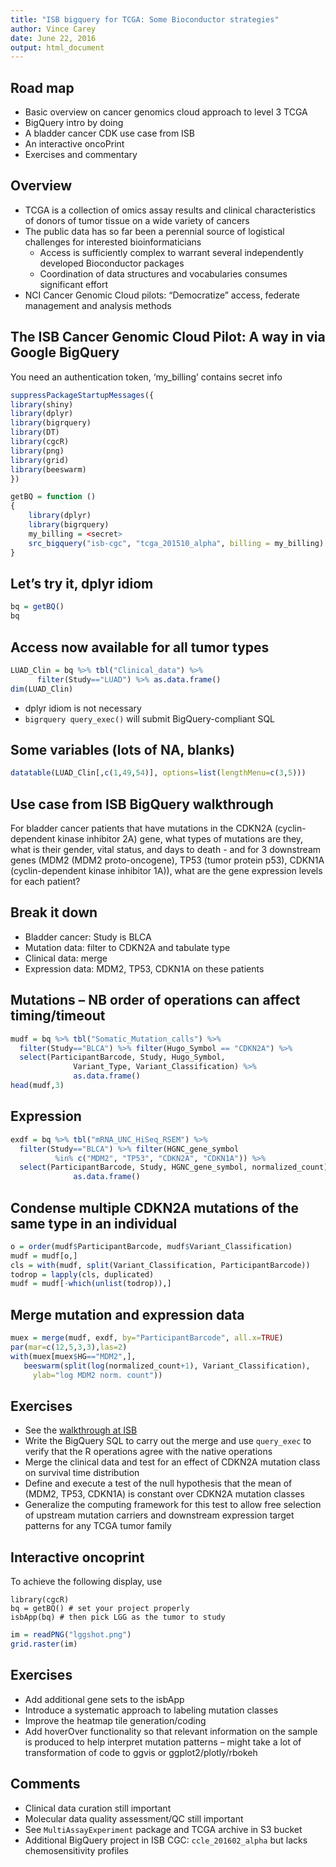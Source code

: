 ```yaml
---
title: "ISB bigquery for TCGA: Some Bioconductor strategies"
author: Vince Carey
date: June 22, 2016
output: html_document
---
```



## Road map
- Basic overview on cancer genomics cloud approach to level 3 TCGA
- BigQuery intro by doing
- A bladder cancer CDK use case from ISB
- An interactive oncoPrint
- Exercises and commentary


## Overview
 
- TCGA is a collection of omics assay results and clinical characteristics of donors of tumor tissue on a wide variety of cancers
- The public data has so far been a perennial source of logistical challenges for interested bioinformaticians
    - Access is sufficiently complex to warrant several independently developed Bioconductor packages
    - Coordination of data structures and vocabularies consumes significant effort
- NCI Cancer Genomic Cloud pilots: "Democratize" access, federate management and analysis methods

## The ISB Cancer Genomic Cloud Pilot: A way in via Google BigQuery

You need an authentication token, 'my_billing' contains secret info
```r
suppressPackageStartupMessages({
library(shiny)
library(dplyr)
library(bigrquery)
library(DT)
library(cgcR)
library(png)
library(grid)
library(beeswarm)
})
```
```r
getBQ = function () 
{
    library(dplyr)
    library(bigrquery)
    my_billing = <secret>
    src_bigquery("isb-cgc", "tcga_201510_alpha", billing = my_billing)
}
```

## Let's try it, dplyr idiom
```r
bq = getBQ()
bq
```

## Access now available for all tumor types

```r
LUAD_Clin = bq %>% tbl("Clinical_data") %>% 
      filter(Study=="LUAD") %>% as.data.frame()
dim(LUAD_Clin)
```
- dplyr idiom is not necessary
- `bigrquery query_exec()` will submit BigQuery-compliant SQL

## Some variables (lots of NA, blanks)

```r
datatable(LUAD_Clin[,c(1,49,54)], options=list(lengthMenu=c(3,5)))
```

## Use case from ISB BigQuery walkthrough

For bladder cancer patients that have mutations in the CDKN2A 
(cyclin-dependent kinase inhibitor 2A) gene, what types 
of mutations are they, what is their gender, vital status, and 
days to death - and for 3 downstream genes (MDM2 (MDM2 proto-oncogene), 
TP53 (tumor protein p53), CDKN1A (cyclin-dependent kinase 
inhibitor 1A)), what are the gene expression levels for each patient?

## Break it down

- Bladder cancer: Study is BLCA
- Mutation data: filter to CDKN2A and tabulate type
- Clinical data: merge
- Expression data: MDM2, TP53, CDKN1A on these patients

## Mutations -- NB order of operations can affect timing/timeout

```r
mudf = bq %>% tbl("Somatic_Mutation_calls") %>% 
  filter(Study=="BLCA") %>% filter(Hugo_Symbol == "CDKN2A") %>%
  select(ParticipantBarcode, Study, Hugo_Symbol, 
              Variant_Type, Variant_Classification) %>% 
              as.data.frame()
head(mudf,3)
```

## Expression

```r
exdf = bq %>% tbl("mRNA_UNC_HiSeq_RSEM") %>%
  filter(Study=="BLCA") %>% filter(HGNC_gene_symbol 
          %in% c("MDM2", "TP53", "CDKN2A", "CDKN1A")) %>%
  select(ParticipantBarcode, Study, HGNC_gene_symbol, normalized_count) %>%
              as.data.frame()
```

## Condense multiple CDKN2A mutations of the same type in an individual

```r
o = order(mudf$ParticipantBarcode, mudf$Variant_Classification)
mudf = mudf[o,]
cls = with(mudf, split(Variant_Classification, ParticipantBarcode))
todrop = lapply(cls, duplicated)
mudf = mudf[-which(unlist(todrop)),]
```

## Merge mutation and expression data

```r
muex = merge(mudf, exdf, by="ParticipantBarcode", all.x=TRUE)
par(mar=c(12,5,3,3),las=2)
with(muex[muex$HG=="MDM2",], 
   beeswarm(split(log(normalized_count+1), Variant_Classification), 
     ylab="log MDM2 norm. count"))
```

## Exercises
- See the [walkthrough at ISB](http://isb-cancer-genomics-cloud.readthedocs.io/en/latest/sections/progapi/bigqueryGUI/WalkthroughOfGoogleBigQuery.html)
- Write the BigQuery SQL to carry out the merge and use `query_exec` to verify that the R operations agree with the native operations
- Merge the clinical data and test for an effect of CDKN2A mutation class on
survival time distribution
- Define and execute a test of the null hypothesis that the mean
of (MDM2, TP53, CDKN1A) is constant over CDKN2A mutation classes
- Generalize the computing framework for this test to allow free selection
of upstream mutation carriers and downstream expression target patterns for any TCGA tumor family

## Interactive oncoprint

To achieve the following display, use
```
library(cgcR)
bq = getBQ() # set your project properly
isbApp(bq) # then pick LGG as the tumor to study
```

```r
im = readPNG("lggshot.png")
grid.raster(im)
```

## Exercises
- Add additional gene sets to the isbApp
- Introduce a systematic approach to labeling mutation classes
- Improve the heatmap tile generation/coding
- Add hoverOver functionality so that relevant information on the sample is produced to help interpret mutation patterns -- might take a lot of transformation
of code to ggvis or ggplot2/plotly/rbokeh

## Comments
- Clinical data curation still important
- Molecular data quality assessment/QC still important
- See `MultiAssayExperiment` package and TCGA archive in S3 bucket
- Additional BigQuery project in ISB CGC: `ccle_201602_alpha` but
lacks chemosensitivity profiles
